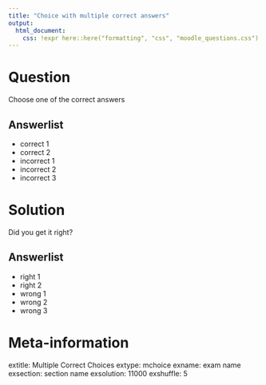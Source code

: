```yaml
---
title: "Choice with multiple correct answers"
output:
  html_document:
    css: !expr here::here("formatting", "css", "moodle_questions.css")
---
```





Question
========

Choose one of the correct answers


Answerlist
----------
* correct 1
* correct 2
* incorrect 1
* incorrect 2
* incorrect 3




Solution
========

Did you get it right?


Answerlist
----------
* right 1
* right 2
* wrong 1
* wrong 2
* wrong 3




Meta-information
================
extitle: Multiple Correct Choices
extype: mchoice
exname: exam name
exsection: section name
exsolution: 11000
exshuffle: 5
